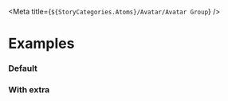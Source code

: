 
<Meta title={`${StoryCategories.Atoms}/Avatar/Avatar Group`} />

<AvatarGroupDocs />

# Examples

### Default

<Canvas>
    <div class="flex justify-center">
        <p-avatar-group>
            <p-avatar
                size="small"
                src="https://images.unsplash.com/photo-1594815550232-e615b7a46f25?auto=format&fit=crop&crop=faces&w=150&h=150&q=80"
            ></p-avatar>
            <p-avatar
                size="small"
                src="https://images.unsplash.com/photo-1576014662151-46d23666bc28?auto=format&fit=crop&crop=faces&w=150&h=250&q=80"
            ></p-avatar>
            <p-avatar
                size="small"
                src="https://images.unsplash.com/photo-1580314737657-8456bc907659?auto=format&fit=crop&crop=faces&w=150&h=150&q=80"
            ></p-avatar>
        </p-avatar-group>
    </div>
</Canvas>

### With extra

<Canvas>
    <div class="flex justify-center">
        <p-avatar-group extra={2}>
            <p-avatar
                size="small"
                src="https://images.unsplash.com/photo-1594815550232-e615b7a46f25?auto=format&fit=crop&crop=faces&w=150&h=150&q=80"
            ></p-avatar>
            <p-avatar
                size="small"
                src="https://images.unsplash.com/photo-1576014662151-46d23666bc28?auto=format&fit=crop&crop=faces&w=150&h=250&q=80"
            ></p-avatar>
            <p-avatar
                size="small"
                src="https://images.unsplash.com/photo-1580314737657-8456bc907659?auto=format&fit=crop&crop=faces&w=150&h=150&q=80"
            ></p-avatar>
        </p-avatar-group>
    </div>
</Canvas>
